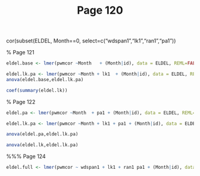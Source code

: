 % Page 120
cor(subset(ELDEL, Month==0, 
select=c("wdspan1","lk1","ran1","pa1"))

% Page 121
```r
eldel.base <- lmer(pwmcor ~Month   + (Month|id), data = ELDEL, REML=FALSE)
```

```r
eldel.lk.pa <- lmer(pwmcor ~Month + lk1  + (Month|id), data = ELDEL, REML=FALSE)
anova(eldel.base,eldel.lk.pa)
```


```r

coef(summary(eldel.lk))
```

% Page 122
```r
eldel.pa <- lmer(pwmcor ~Month  + pa1 + (Month|id), data = ELDEL, REML=FALSE)
```


```r
eldel.lk.pa <- lmer(pwmcor ~Month + lk1 + pa1 + (Month|id), data = ELDEL, REML=FALSE)

anova(eldel.pa,eldel.lk.pa)
```

```r
anova(eldel.lk,eldel.lk.pa)
```

%%% Page 124
```r
eldel.full <- lmer(pwmcor ~ wdspan1 + lk1 + ran1 pa1 + (Month|id), data = ELDEL, REML=FALSE)
```
